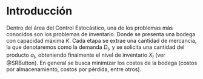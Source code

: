 # Introducción

Dentro del área del Control Estocástico, una de los problemas más conocidos son los problemas de inventario. 
Donde se presenta una bodega con capacidad máxima $K$. Cada etapa se extrae una cantidad de mercancía, la 
que denotaremos como la demanda $D_t$, y se solicita una cantidad del producto $a_t$, obteniendo finalmente 
el nivel de inventario $X_t$ (ver @SRButton). En general se busca minimizar los costos de la 
bodega (costos por almacenamiento, costos por pérdida, entre otros).


